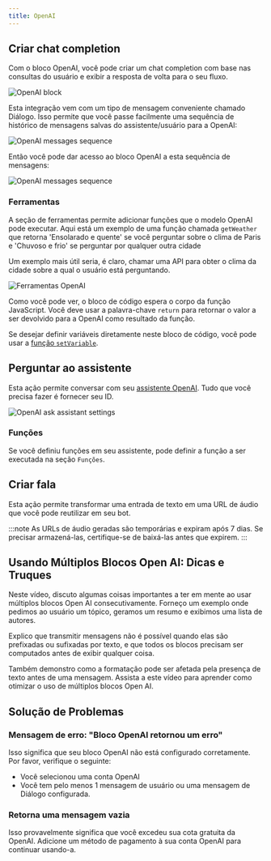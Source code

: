 ```yaml
---
title: OpenAI
---
```



## Criar chat completion

Com o bloco OpenAI, você pode criar um chat completion com base nas consultas do usuário e exibir a resposta de volta para o seu fluxo.

<Frame>
  <img
    src="/images/automation/blocks/integrations/openai/overview.png"
    alt="OpenAI block"
    className="rounded-lg"
  />
</Frame>

Esta integração vem com um tipo de mensagem conveniente chamado Diálogo. Isso permite que você passe facilmente uma sequência de histórico de mensagens salvas do assistente/usuário para a OpenAI:

<Frame>
  <img
    src="/images/automation/blocks/integrations/openai/append-to-history.png"
    alt="OpenAI messages sequence"
    className="rounded-lg"
  />
</Frame>

Então você pode dar acesso ao bloco OpenAI a esta sequência de mensagens:

<Frame>
  <img
    src="/images/automation/blocks/integrations/openai/dialogue-usage.png"
    alt="OpenAI messages sequence"
    className="rounded-lg"
  />
</Frame>

### Ferramentas

A seção de ferramentas permite adicionar funções que o modelo OpenAI pode executar. Aqui está um exemplo de uma função chamada `getWeather` que retorna 'Ensolarado e quente' se você perguntar sobre o clima de Paris e 'Chuvoso e frio' se perguntar por qualquer outra cidade 

Um exemplo mais útil seria, é claro, chamar uma API para obter o clima da cidade sobre a qual o usuário está perguntando.

<Frame>
  <img
    src="/images/automation/blocks/integrations/openai/tools.png"
    alt="Ferramentas OpenAI"
    className="rounded-lg"
  />
</Frame>

Como você pode ver, o bloco de código espera o corpo da função JavaScript. Você deve usar a palavra-chave `return` para retornar o valor a ser devolvido para a OpenAI como resultado da função.

Se desejar definir variáveis diretamente neste bloco de código, você pode usar a [função `setVariable`](../logic/script#setvariable-function).

## Perguntar ao assistente

Esta ação permite conversar com seu [assistente OpenAI](https://platform.openai.com/assistants). Tudo que você precisa fazer é fornecer seu ID.

<Frame>
  <img
    src="/images/automation/blocks/integrations/openai/ask-assistant.png"
    alt="OpenAI ask assistant settings"
    className="rounded-lg"
  />
</Frame>

### Funções

Se você definiu funções em seu assistente, pode definir a função a ser executada na seção `Funções`.

## Criar fala

Esta ação permite transformar uma entrada de texto em uma URL de áudio que você pode reutilizar em seu bot.

:::note
As URLs de áudio geradas são temporárias e expiram após 7 dias. Se precisar armazená-las, certifique-se de baixá-las antes que expirem.
:::

<LoomVideo id="ccca6cbf16ed4d01b513836775db06a3" />

## Usando Múltiplos Blocos Open AI: Dicas e Truques

Neste vídeo, discuto algumas coisas importantes a ter em mente ao usar múltiplos blocos Open AI consecutivamente. Forneço um exemplo onde pedimos ao usuário um tópico, geramos um resumo e exibimos uma lista de autores.

Explico que transmitir mensagens não é possível quando elas são prefixadas ou sufixadas por texto, e que todos os blocos precisam ser computados antes de exibir qualquer coisa.

Também demonstro como a formatação pode ser afetada pela presença de texto antes de uma mensagem. Assista a este vídeo para aprender como otimizar o uso de múltiplos blocos Open AI.

<LoomVideo id="35dc8af6b9244762acc4a5acf275fb43" />

## Solução de Problemas

### Mensagem de erro: "Bloco OpenAI retornou um erro"

Isso significa que seu bloco OpenAI não está configurado corretamente. Por favor, verifique o seguinte:

- Você selecionou uma conta OpenAI
- Você tem pelo menos 1 mensagem de usuário ou uma mensagem de Diálogo configurada.

### Retorna uma mensagem vazia

Isso provavelmente significa que você excedeu sua cota gratuita da OpenAI. Adicione um método de pagamento à sua conta OpenAI para continuar usando-a.
